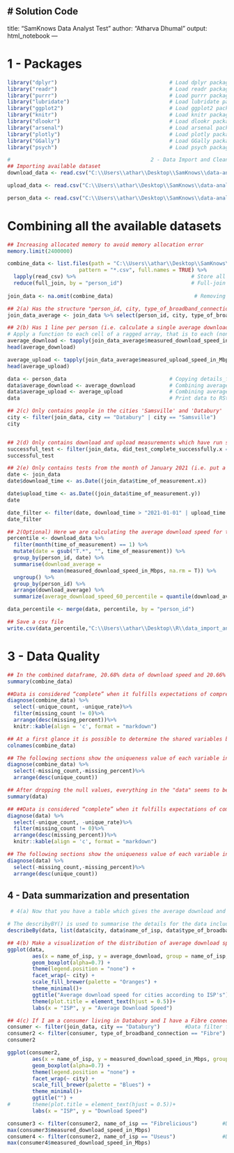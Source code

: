 #                                                 Solution Code
---
title: "SamKnows Data Analyst Test"
author: "Atharva Dhumal"
output: html_notebook
---

#                                                 1 - Packages
```{r, warning=FALSE,error=FALSE}
library("dplyr")                                    # Load dplyr package
library("readr")                                    # Load readr package
library("purrr")                                    # Load purrr package
library("lubridate")                                # Load lubridate package
library("ggplot2")                                  # Load ggplot2 package
library("knitr")                                    # Load knitr package
library("dlookr")                                   # Load dlookr package
library("arsenal")                                  # Load arsenal package
library("plotly")                                   # Load plotly package
library("GGally")                                   # Load GGally package
library("psych")                                    # Load psych package
```

```{r, warning=FALSE,error=FALSE}
#                                             2 - Data Import and Cleaning
## Importing available dataset
download_data <- read.csv("C:\\Users\\athar\\Desktop\\SamKnows\\data-analyst-test-master\\data-analyst-test-master\\data\\download_speed_measurements.csv", header=TRUE, stringsAsFactors=FALSE)

upload_data <- read.csv("C:\\Users\\athar\\Desktop\\SamKnows\\data-analyst-test-master\\data-analyst-test-master\\data\\upload_speed_measurements.csv", header=TRUE, stringsAsFactors=FALSE)

person_data <- read.csv("C:\\Users\\athar\\Desktop\\SamKnows\\data-analyst-test-master\\data-analyst-test-master\\data\\details_for_each_person.csv", header=TRUE, stringsAsFactors=FALSE)
```

#                                             Combining all the available datasets
```{r, warning=FALSE,error=FALSE}
## Increasing allocated memory to avoid memory allocation error
memory.limit(2400000)

combine_data <- list.files(path = "C:\\Users\\athar\\Desktop\\SamKnows\\data-analyst-test-master\\data-analyst-test-master\\data", ## Identify all CSV files
                       pattern = "*.csv", full.names = TRUE) %>% 
  lapply(read_csv) %>%                                     # Store all files in list
  reduce(full_join, by = "person_id")                      # Full-join data sets into one data set
  
join_data <- na.omit(combine_data)                          # Removing null values (False values omitted too from                                                                               did_test_complete_successfully)
```

```{r, warning=FALSE,error=FALSE}
## 2(a) Has the structure "person_id, city, type_of_broadband_connection, name_of_isp, average_download_speed, average_upload_speed"
join_data_average <- join_data %>% select(person_id, city, type_of_broadband_connection, name_of_isp, measured_download_speed_in_Mbps, measured_upload_speed_in_Mbps)

## 2(b) Has 1 line per person (i.e. calculate a single average download and upload speed for each person)
# Apply a function to each cell of a ragged array, that is to each (non-empty) group of values given by a unique combination of the levels of certain factors
average_download <- tapply(join_data_average$measured_download_speed_in_Mbps, join_data_average$person_id, mean)
head(average_download)

average_upload <- tapply(join_data_average$measured_upload_speed_in_Mbps, join_data_average$person_id, mean)
head(average_upload)

data <- person_data                                 # Copying details_for_each_person data to a new variable
data$average_download <- average_download           # Combining average_download data with the structure
data$average_upload <- average_upload               # Combining average_upload data with the structure
data                                                # Print data to RStudio console
```

```{r, warning=FALSE,error=FALSE}
## 2(c) Only contains people in the cities 'Samsville' and 'Databury'
city <- filter(join_data, city == "Databury" | city == "Samsville")        # Data filter for cities
city                                                                       # Print data to RStudio console


## 2(d) Only contains download and upload measurements which have run successfully (i.e. put a filter on did_test_complete_successfully)
successful_test <- filter(join_data, did_test_complete_successfully.x == "TRUE" | did_test_complete_successfully.y == "TRUE")                                                                                # Data filter for Test
successful_test                                                            # Print data to RStudio console
```

```{r, warning=FALSE,error=FALSE}
## 2(e) Only contains tests from the month of January 2021 (i.e. put a filter on time_of_measurement).
date <- join_data
date$download_time <- as.Date((join_data$time_of_measurement.x))

date$upload_time <- as.Date((join_data$time_of_measurement.y))
date

date_filter <- filter(date, download_time > "2021-01-01" | upload_time > "2021-01-01")    #Data filter for date
date_filter                                                                               # Print data to RStudio console
```

```{r, warning=FALSE,error=FALSE}
## 2(Optional) Here we are calculating the average download speed for the 60% of days, i.e. taking mean value for the 60% of days instead of total number of days. That is why we can see the difference between average download speed and the newly created percentile for the average download speed.
percentile <- download_data %>% 
  filter(month(time_of_measurement) == 1) %>% 
  mutate(date = gsub("T.*", "", time_of_measurement)) %>%                  # Create a new variable from a data set
  group_by(person_id, date) %>% 
  summarise(download_average = 
              mean(measured_download_speed_in_Mbps, na.rm = T)) %>% 
  ungroup() %>% 
  group_by(person_id) %>% 
  arrange(download_average) %>% 
  summarize(average_download_speed_60_percentile = quantile(download_average, 0.6))

data_percentile <- merge(data, percentile, by = "person_id")               # Combining the data with the structured dataset

## Save a csv file
write.csv(data_percentile,"C:\\Users\\athar\\Desktop\\R\\data_import_and_cleaning.csv", row.names = FALSE)
```


#                                                               3 - Data Quality
```{r, warning=FALSE,error=FALSE}
## In the combined dataframe, 20.68% data of download speed and 20.66% data of upload speed have null values
summary(combine_data)

##Data is considered “complete” when it fulfills expectations of comprehensiveness. We analyze the missing values in the dataset.
diagnose(combine_data) %>%
  select(-unique_count, -unique_rate)%>%
  filter(missing_count != 0)%>%
  arrange(desc(missing_percent))%>% 
  knitr::kable(align = 'c', format = "markdown")

## At a first glance it is possible to determine the shared variables between datasets. In particular, person_id is the same field used in all three datasets.
colnames(combine_data)

## The following sections show the uniqueness value of each variable in the dataset.
diagnose(combine_data) %>%
  select(-missing_count,-missing_percent)%>%
  arrange(desc(unique_count))

## After dropping the null values, everything in the "data" seems to be alright with the type of data of the variables, minimum values, maximum values, format, and there are no outliers. Therefore, we assume the accuracy of the datasets given is high.
summary(data)

## ##Data is considered “complete” when it fulfills expectations of comprehensiveness. We analyze the missing values in the dataset.
diagnose(data) %>%
  select(-unique_count, -unique_rate)%>%
  filter(missing_count != 0)%>%
  arrange(desc(missing_percent))%>% 
  knitr::kable(align = 'c', format = "markdown")

## The following sections show the uniqueness value of each variable in the dataset.
diagnose(data) %>%
  select(-missing_count,-missing_percent)%>%
  arrange(desc(unique_count))
```

##                                                4 - Data summarization and presentation
```{r, warning=FALSE,error=FALSE}
 # 4(a) Now that you have a table which gives the average download and upload speed for each person, make a couple of summary tables which illustrate the differences in download and upload speed between ISPs for each connection type.

# The describyBY() is used to summarise the details for the data included of number of observations, mean, median, trimmed means, minimum, maximum, range, skew, kurtosis, and standard error of the mean for grouped data. These table show the differences between different cities, ISP's, and type of broadband connection for the download and upload speed.
describeBy(data, list(data$city, data$name_of_isp, data$type_of_broadband_connection))

## 4(b) Make a visualization of the distribution of average download speeds by ISP by city by connection type, which is designed so that a technically aware stakeholder can read the graph and see the differences between ISP for each package in each city.
ggplot(data, 
        aes(x = name_of_isp, y = average_download, group = name_of_isp, fill = name_of_isp)) + 
        geom_boxplot(alpha=0.7) + 
        theme(legend.position = "none") + 
        facet_wrap(~ city) + 
        scale_fill_brewer(palette = "Oranges") +
        theme_minimal()+
        ggtitle("Average download speed for cities according to ISP's") +
        theme(plot.title = element_text(hjust = 0.5))+
        labs(x = "ISP", y = "Average Download Speed")

## 4(c) If I am a consumer living in Databury and I have a Fibre connection, am I going to get a better/worse speed from Fibrelicious or from Useus? If so, how much better/worse?
consumer <- filter(join_data, city == "Databury")        #Data filter for cities
consumer2 <- filter(consumer, type_of_broadband_connection == "Fibre")        #Data filter for broadband connecion
consumer2                                                                     # Print data to RStudio console

ggplot(consumer2, 
        aes(x = name_of_isp, y = measured_download_speed_in_Mbps, group = name_of_isp, fill = name_of_isp)) + 
        geom_boxplot(alpha=0.7) + 
        theme(legend.position = "none") + 
        facet_wrap(~ city) + 
        scale_fill_brewer(palette = "Blues") +
        theme_minimal()+
        ggtitle("") +
#       theme(plot.title = element_text(hjust = 0.5))+
        labs(x = "ISP", y = "Download Speed")

consumer3 <- filter(consumer2, name_of_isp == "Fibrelicious")        #Data filter for name of isp
max(consumer3$measured_download_speed_in_Mbps)
consumer4 <- filter(consumer2, name_of_isp == "Useus")               #Data filter for name of isp
max(consumer4$measured_download_speed_in_Mbps)
```